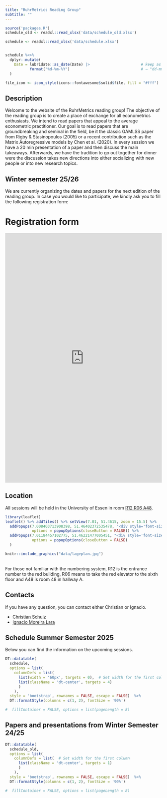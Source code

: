 ---
title: "RuhrMetrics Reading Group"
subtitle: ""
---

```{r setup, inculde = FALSE, echo = FALSE, message = FALSE, warning = FALSE}
source('packages.R')
schedule_old <- readxl::read_xlsx('data/schedule_old.xlsx')

schedule <- readxl::read_xlsx('data/schedule.xlsx')


schedule %<>%
  dplyr::mutate(
    Date = lubridate::as_date(Date) |>                       # keep as Date
           format("%d-%m-%Y")                                # → "dd-mm-yyyy"
  )

file_icon <- icon_style(icons::fontawesome$solid$file, fill = "#fff")

```

## Description

Welcome to the website of the RuhrMetrics reading group! The objective of the reading group is to create a place of exchange for all econometrics enthusiasts. We intend to read papers that appeal to the average econometric practitioner. Our goal is to read papers that are groundbreaking and seminal in the field, be it the classic GAMLSS paper from Rigby & Stasinopoulos (2005) or a recent contribution such as the Matrix Autoregressive models by Chen et al. (2020). In every session we have a 20 min presentation of a paper and then discuss the main takeaways. Afterwards, we have the tradition to go out together for dinner were the discussion takes new directions into either socializing with new people or into new research topics. 

## Winter semester 25/26
We are currently organizing the dates and papers for the next edition of the reading group. In case you would like to participate, we kindly ask you to fill the following registration form:

# Registration form
<iframe src="https://docs.google.com/forms/d/e/1FAIpQLScpwGVbCYJTOiHWlloeAR4wQpcbd9FY_oaveO_XvFRbBlR7Yg/viewform?embedded=true" width="100%" height="800px" frameborder="0" marginheight="0" marginwidth="0">Loading…</iframe>


## Location
All sessions will be held in the University of Essen in room [R12
R06 A48](https://www.wiwi.uni-due.de/organisation/gebaeude/r12r06a/).

```{r map, out.width='95%', fig.height = 3, fig.align = 'center', eval=require('leaflet'), echo = FALSE}
library(leaflet)
leaflet() %>% addTiles() %>% setView(7.01, 51.4615, zoom = 15.5) %>%
  addPopups(7.008403713908398, 51.46402372535478, "<div style='font-size:12px;text-align:center;'><b>Econometric Chair</b></div>",
            options = popupOptions(closeButton = FALSE)) %>%
  addPopups(7.01184457102775, 51.46221477005451, "<div style='font-size:12px;text-align:center;'><b>Subway station</b></div> <div style='font-size:10px;text-align:center;'>Rheinischer Platz</div>",
            options = popupOptions(closeButton = FALSE)
  )
```

```{r lageplan, out.width='48%', fig.height = 2.5, fig.align = 'center', echo=FALSE, include = FALSE}
knitr::include_graphics("data/lageplan.jpg")
```

<br>
For those not familiar with the numbering system, R12 is the entrance number to the red building, R06 means to take the red elevator to the sixth floor and A48 is room 48 in hallway A. 



<!-- ## Paper suggestions -->
<!-- ```{rt, echo = FALSE} -->
<!-- <form id="submissionForm"> -->
<!--   <label for="email">Email:</label><br> -->
<!--   <input type="email" id="email" name="email" required><br><br> -->

<!--   <label for="suggestion">Paper Suggestion:</label><br> -->
<!--   <textarea id="suggestion" name="suggestion" required></textarea><br><br> -->

<!--   <button type="submit">Submit</button> -->
<!-- </form> -->

<!-- <p id="responseMessage"></p> -->

<!-- <script> -->
<!-- document.getElementById("submissionForm").addEventListener("submit", function(event) { -->
<!--     event.preventDefault(); -->

<!--     let formData = new FormData(this); -->

<!--     fetch("save_submission", { -->
<!--         method: "POST", -->
<!--         body: formData -->
<!--     }) -->
<!--     .then(response => response.text()) -->
<!--     .then(data => { -->
<!--         document.getElementById("responseMessage").innerText = data; -->
<!--     }) -->
<!--     .catch(error => console.error("Error:", error)); -->
<!-- }); -->
<!-- </script> -->

<!-- ``` -->



## Contacts

If you have any question,  you can contact either Christian or Ignacio.

- [Christian Schulz](mailto:christian.schulz@vwl.uni-due.de?subject=Ruhrmetrics%20Reading%20Group)
- [Ignacio Moreira Lara](mailto:Ignacio.moreira-lara@vwl.uni-due.de?subject=Ruhrmetrics%20Reading%20Group)


## Schedule Summer Semester 2025
Below you can find the information on the upcoming sessions.

```{r DT Schedule, echo = FALSE}

DT::datatable(
  schedule, 
  options = list(
    columnDefs = list(
      list(width = '60px', targets = 0),  # Set width for the first column
      list(className = 'dt-center', targets = 4)
      )
    ),
  style = 'bootstrap', rownames = FALSE, escape = FALSE)  %>%  
  DT::formatStyle(columns = c(1, 2), fontSize = '90%')

#  fillContainer = FALSE, options = list(pageLength = 8)
```



## Papers and presentations from Winter Semester 24/25 

```{r Past schedule, echo = FALSE}

DT::datatable(
  schedule_old, 
  options = list(
    columnDefs = list(  # Set width for the first column
      list(className = 'dt-center', targets = 1)
      )
    ),
  style = 'bootstrap', rownames = FALSE, escape = FALSE)  %>%  
  DT::formatStyle(columns = c(1, 2), fontSize = '90%')

#  fillContainer = FALSE, options = list(pageLength = 8)
```


